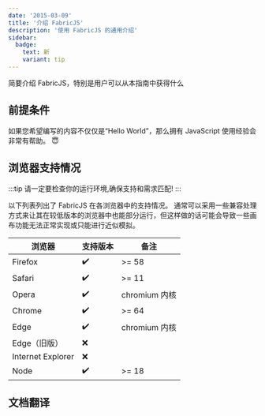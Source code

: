 ```yaml
---
date: '2015-03-09'
title: '介绍 FabricJS'
description: '使用 FabricJS 的通用介绍'
sidebar:
  badge:
    text: 新
    variant: tip
---
```


 简要介绍 FabricJS，特别是用户可以从本指南中获得什么

## 前提条件

如果您希望编写的内容不仅仅是“Hello World”，那么拥有 JavaScript 使用经验会非常有帮助。 😇

## 浏览器支持情况

:::tip
请一定要检查你的运行环境,确保支持和需求匹配!
:::

以下列表列出了 FabricJS 在各浏览器中的支持情况。
通常可以采用一些兼容处理方式来让其在较低版本的浏览器中也能部分运行，但这样做的话可能会导致一些画布功能无法正常实现或只能进行近似模拟。

| 浏览器            | 支持版本 | 备注           |
| ----------------- | -------- | ------------- |
| Firefox           | ✔️       | >= 58         |
| Safari            | ✔️       | >= 11         |
| Opera             | ✔️       | chromium 内核 |
| Chrome            | ✔️       | >= 64         |
| Edge              | ✔️       | chromium 内核 |
| Edge（旧版）       | ❌       |               |
| Internet Explorer | ❌       |               |
| Node              | ✔️       | >= 18         |

## 文档翻译

<LinkCard
  title="翻译作者"
  href="https://blog.csdn.net/codeex"
  description="webmote，一位编程爱好者，用爱💓💓💓发电，只求关注和点赞。"
/>